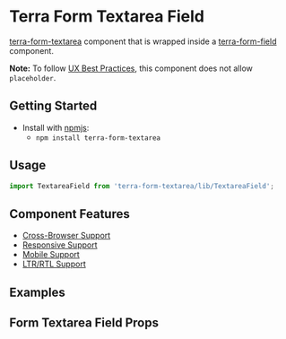 


<Badge />

# Terra Form Textarea Field

[terra-form-textarea](https://github.com/cerner/terra-core/tree/main/packages/terra-form-textarea) component that is wrapped inside a
[terra-form-field](https://github.com/cerner/terra-core/tree/main/packages/terra-form-field) component.

**Note:** To follow [UX Best Practices](https://www.w3.org/WAI/GL/low-vision-a11y-tf/wiki/Placeholder_Research), this component does not allow `placeholder`.

## Getting Started

- Install with [npmjs](https://www.npmjs.com):
  - `npm install terra-form-textarea`

## Usage

```jsx
import TextareaField from 'terra-form-textarea/lib/TextareaField';
```

## Component Features

 * [Cross-Browser Support](https://engineering.cerner.com/terra-ui/about/terra-ui/component-standards#cross-browser-support)
 * [Responsive Support](https://engineering.cerner.com/terra-ui/about/terra-ui/component-standards#responsive-support)
 * [Mobile Support](https://engineering.cerner.com/terra-ui/about/terra-ui/component-standards#mobile-support)
 * [LTR/RTL Support](https://engineering.cerner.com/terra-ui/about/terra-ui/component-standards#ltr--rtl)

## Examples
<TextareaFieldExample />
<RequiredTextareaFieldExample />
<IncompleteTextareaFieldExample />

## Form Textarea Field Props
<FormTextareaFieldPropsTable />
